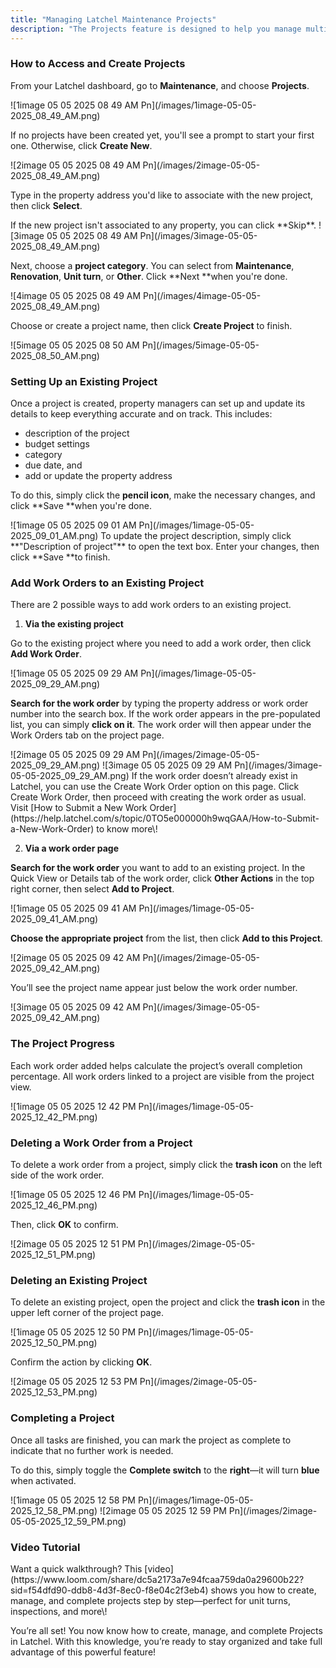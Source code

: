 ```yaml
---
title: "Managing Latchel Maintenance Projects"
description: "The Projects feature is designed to help you manage multi-step maintenance efforts—like unit turns, inspections, or renovations—by grouping related work orders into a single, organized view. This makes it easier to track budgets, timelines, and overall progress. Whether you're coordinating a simple move-out inspection or a full unit refresh, Projects gives you a centralized place to plan and monitor each task from start to finish. Let's go over with this help guide to get you started!"
---
```


### **How to Access and Create Projects**

From your Latchel dashboard, go to **Maintenance**, and choose **Projects**.

<Frame>
  ![1image 05 05 2025 08 49 AM Pn](/images/1image-05-05-2025_08_49_AM.png)
</Frame>

If no projects have been created yet, you'll see a prompt to start your first one. Otherwise, click **Create New**. 

<Frame>
  ![2image 05 05 2025 08 49 AM Pn](/images/2image-05-05-2025_08_49_AM.png)
</Frame>

Type in the property address you'd like to associate with the new project, then click **Select**. 

<Note>
  If the new project isn't associated to any property, you can click **Skip**.
</Note>

<Frame>
  ![3image 05 05 2025 08 49 AM Pn](/images/3image-05-05-2025_08_49_AM.png)
</Frame>

Next, choose a **project category**. You can select from **Maintenance**, **Renovation**, **Unit turn**, or **Other**. Click **Next **when you're done.

<Frame>
  ![4image 05 05 2025 08 49 AM Pn](/images/4image-05-05-2025_08_49_AM.png)
</Frame>

Choose or create a project name, then click **Create Project** to finish.

<Frame>
  ![5image 05 05 2025 08 50 AM Pn](/images/5image-05-05-2025_08_50_AM.png)
</Frame>

### **Setting Up an Existing Project**

Once a project is created, property managers can set up and update its details to keep everything accurate and on track. This includes:

- description of the project
- budget settings
- category
- due date, and
- add or update the property address

To do this, simply click the **pencil icon**, make the necessary changes, and click **Save **when you're done.

<Frame>
  ![1image 05 05 2025 09 01 AM Pn](/images/1image-05-05-2025_09_01_AM.png)
</Frame>

<Tip>
  To update the project description, simply click **"Description of project"** to open the text box. Enter your changes, then click **Save **to finish.
</Tip>

### **Add Work Orders to an Existing Project**

There are 2 possible ways to add work orders to an existing project. 

1. **Via the existing project**

Go to the existing project where you need to add a work order, then click **Add Work Order**.

<Frame>
  ![1image 05 05 2025 09 29 AM Pn](/images/1image-05-05-2025_09_29_AM.png)
</Frame>

**Search for the work order** by typing the property address or work order number into the search box. If the work order appears in the pre-populated list, you can simply **click on it**. The work order will then appear under the Work Orders tab on the project page.

<Frame>
  ![2image 05 05 2025 09 29 AM Pn](/images/2image-05-05-2025_09_29_AM.png)
</Frame>

<Frame>
  ![3image 05 05 2025 09 29 AM Pn](/images/3image-05-05-2025_09_29_AM.png)
</Frame>

<Tip>
  If the work order doesn’t already exist in Latchel, you can use the Create Work Order option on this page. Click Create Work Order, then proceed with creating the work order as usual. Visit [How to Submit a New Work Order](https://help.latchel.com/s/topic/0TO5e000000h9wqGAA/How-to-Submit-a-New-Work-Order) to know more\!
</Tip>

2. **Via a work order page**

**Search for the work order** you want to add to an existing project. In the Quick View or Details tab of the work order, click **Other Actions** in the top right corner, then select **Add to Project**.

<Frame>
  ![1image 05 05 2025 09 41 AM Pn](/images/1image-05-05-2025_09_41_AM.png)
</Frame>

**Choose the appropriate project** from the list, then click **Add to this Project**.

<Frame>
  ![2image 05 05 2025 09 42 AM Pn](/images/2image-05-05-2025_09_42_AM.png)
</Frame>

You’ll see the project name appear just below the work order number.

<Frame>
  ![3image 05 05 2025 09 42 AM Pn](/images/3image-05-05-2025_09_42_AM.png)
</Frame>

### **The Project Progress**

Each work order added helps calculate the project’s overall completion percentage. All work orders linked to a project are visible from the project view.

<Frame>
  ![1image 05 05 2025 12 42 PM Pn](/images/1image-05-05-2025_12_42_PM.png)
</Frame>

### **Deleting a Work Order from a Project**

To delete a work order from a project, simply click the **trash icon** on the left side of the work order.

<Frame>
  ![1image 05 05 2025 12 46 PM Pn](/images/1image-05-05-2025_12_46_PM.png)
</Frame>

Then, click **OK** to confirm.

<Frame>
  ![2image 05 05 2025 12 51 PM Pn](/images/2image-05-05-2025_12_51_PM.png)
</Frame>

### **Deleting an Existing Project**

To delete an existing project, open the project and click the **trash icon** in the upper left corner of the project page.

<Frame>
  ![1image 05 05 2025 12 50 PM Pn](/images/1image-05-05-2025_12_50_PM.png)
</Frame>

Confirm the action by clicking **OK**.

<Frame>
  ![2image 05 05 2025 12 53 PM Pn](/images/2image-05-05-2025_12_53_PM.png)
</Frame>

### **Completing a Project**

Once all tasks are finished, you can mark the project as complete to indicate that no further work is needed.

To do this, simply toggle the **Complete switch** to the **right**—it will turn **<Tooltip tip="">blue</Tooltip>** when activated.

<Frame>
  ![1image 05 05 2025 12 58 PM Pn](/images/1image-05-05-2025_12_58_PM.png)
</Frame>

<Frame>
  ![2image 05 05 2025 12 59 PM Pn](/images/2image-05-05-2025_12_59_PM.png)
</Frame>

### <Icon icon="camera-movie" iconType="sharp-duotone-solid" color="#ff9b8a" size={25} /> **Video Tutorial**

<Tip>
  Want a quick walkthrough? This [video](https://www.loom.com/share/dc5a2173a7e94fcaa759da0a29600b22?sid=f54dfd90-ddb8-4d3f-8ec0-f8e04c2f3eb4) shows you how to create, manage, and complete projects step by step—perfect for unit turns, inspections, and more\!
</Tip>

You’re all set\! You now know how to create, manage, and complete Projects in Latchel. With this knowledge, you’re ready to stay organized and take full advantage of this powerful feature\!